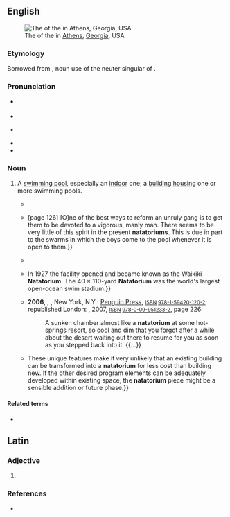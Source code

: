 ==English==
{{was wotd|2016|August|13}}
{{wikipedia}}
[[File:GabrielsenNatatorium1.JPG|thumb|The {{w|Gabrielson Natatorium}} of the {{w|University of Georgia}} in [[Athens]], [[Georgia]], USA]]

===Etymology===
Borrowed from {{bor|en|LL.|natatorium}}, noun use of the neuter singular of {{der|en|la|natatorius|natātōrius|for [[swimming]]; [[natatory]]}}.

===Pronunciation===
* {{a|RP}} {{IPA|/neɪtəˈtɔːɹɪəm/|lang=en}}
* {{audio|en-uk-natatorium.opus|Audio (RP)|lang=en}}
* {{a|GA}} {{IPA|/ne͡ɪtəˈtɔːɹi.əm/|/nætə-/|/næɾə-/|lang=en}}
* {{audio|en-us-natatorium.opus|Audio (GA)|lang=en}}
* {{hyphenation|na|ta|tor|i|um|lang=en}}

===Noun===
{{en-noun|natatoriums|natatoria}}

# {{lb|en|US}} A [[swimming pool]], especially an [[indoor]] one; a [[building]] [[house#Verb|housing]] one or more swimming pools.
#* {{quote-book|author=Paul B. Goddard [''et al.'']|title=To Philadelphians on Behalf of the Natatorium & Physical Institute|location=Philadelphia, Pa.|publisher=J. B. Chandler, printer, 306 & 308 [[w:Chestnut Street (Philadelphia)|Chestnut Street]], Girard Building|year=1860|oclc=34975701|page=16|pageurl=https://books.google.com/books?id=gv5DAAAAYAAJ&pg=PA16|passage=This Association shall be known by the name, style and title of "The '''Natatorium''' and Institute for Scientific Instruction in the Improvement of the Physical Powers," and shall have for its object the attainment by scientific inquiry and investigation of the most desirable and beneficial mode of physical exercise, and by the scientific use of natatorial, orthopedic, gymnastic and such other physical exercise as may be prescribed by the By-Laws of this Association, to improve the health and physical condition of those who may avail themselves of the advantages of this '''Natatorium''' and Institution, in conformity with the terms of its By-Laws.}}
#* {{quote-journal|magazine=The Playground|location=New York, N.Y.|publisher=Executive Committee of the Playground Association of America|year=1915|volume=9|pages=124 and 126|oclc=1762485|passage=[page 124] Although the five public '''natatoriums''' in Milwaukee now accommodate about 1,200,000 bathers per annum, they are capable of serving 400,000 more people a year than at present. {{...}} [page 126] [O]ne of the best ways to reform an unruly gang is to get them to be devoted to a vigorous, manly man. There seems to be very little of this spirit in the present '''natatoriums'''. This is due in part to the swarms in which the boys come to the pool whenever it is open to them.}}
#* {{quote-book|author=Griffenhagen & Associates|title=City of Milwaukee Report|location=[Chicago, Ill.]|year=1949|page=10|oclc=769704868|passage=Although the public does not pay an admission fee for the privilege of using '''natatoria''' facilities, the city charges ten cents for towels and soap, and ten cents for the rental of swimming trunks and bathing suits. In 1948 total revenues were $20,284 from this source for all '''natatoria'''.}}
#* {{quote-book|author=Dan Cisco|title=Hawai'i Sports: History, Facts, and Statistics|location=Honolulu, Hi.|publisher={{w|University of Hawaii Press}}|year=1999|page=293|isbn=978-0-8248-2121-0|passage=THE WAIKIKI NATATORIUM'S FIRST EVENT. An outdoor, oceanside pool was envisioned as part of the Waikiki War Memorial Park, which honored Hawaii's soldiers killed in World War I. {{...}} In 1927 the facility opened and became known as the Waikiki '''Natatorium'''. The 40 × 110-yard '''Natatorium''' was the world's largest open-ocean swim stadium.}}
#* '''2006''', {{w|Thomas Pynchon}}, ''{{w|Against the Day}}'', New York, N.Y.: [[w:Penguin Group|Penguin Press]], <small>[[w:International Standard Book Number|ISBN]] [[Special:BookSources/9781594201202|978-1-59420-120-2]]</small>; republished London: {{w|Vintage Books}}, 2007, <small>[[w:International Standard Book Number|ISBN]] [[Special:BookSources/9780099512332|978-0-09-951233-2]]</small>, page 226:
#*: A sunken chamber almost like a '''natatorium''' at some hot-springs resort, so cool and dim that you forgot after a while about the desert waiting out there to resume for you as soon as you stepped back into it. {{...}}
#* {{quote-book|author=National Intramural-Recreational Sports Association|authorlink=National Intramural and Recreational Sports Association|title=Campus Recreational Sports Facilities: Planning, Design, and Construction Guidelines|location=Champaign, Ill.|publisher=[[w:Human Kinetics (publisher)|Human Kinetics]]|year=2009|page=58|isbn=978-0-7360-6383-8|passage='''Natatoria''' are often programmed as part of Rec centers. Like gymnasiums, '''natatoria''' may be of many different sizes, but they require large clear-span structures. In addition, swimming pools have specific requirements for soil conditions and foundation systems, as well as spatial relationships with equipment rooms and locker rooms. {{...}} These unique features make it very unlikely that an existing building can be transformed into a '''natatorium''' for less cost than building new. If the other desired program elements can be adequately developed within existing space, the '''natatorium''' piece might be a sensible addition or future phase.}}

====Related terms====
* {{l|en|natatorial}}

==Latin==

===Adjective===
{{la-adj-form|natātōrium}}

# {{inflection of|natātōrius||acc|m|s|;|nom|n|s|;|acc|n|s|;|voc|n|s|lang=la}}

===References===
* {{R:du Cange}}